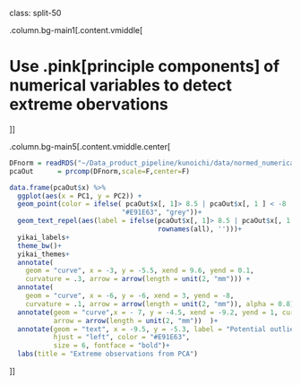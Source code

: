 class: split-50  

.column.bg-main1[.content.vmiddle[

# Use .pink[principle components] of numerical variables to detect extreme obervations

]]

.column.bg-main5[.content.vmiddle.center[


```r
DFnorm = readRDS("~/Data_product_pipeline/kunoichi/data/normed_numerical_vars.rds")
pcaOut      = prcomp(DFnorm,scale=F,center=F)

data.frame(pcaOut$x) %>%
  ggplot(aes(x = PC1, y = PC2)) +
  geom_point(color = ifelse( pcaOut$x[, 1]> 8.5 | pcaOut$x[, 1 ] < -8 | pcaOut$x[,2 ] < -8  , 
                            "#E91E63", "grey"))+
  geom_text_repel(aes(label = ifelse(pcaOut$x[, 1]> 8.5 | pcaOut$x[, 1 ] < -8 | pcaOut$x[,2 ] < -8,
                                     rownames(all), '')))+
  yikai_labels+
  theme_bw()+
  yikai_themes+
  annotate(
    geom = "curve", x = -3, y = -5.5, xend = 9.6, yend = 0.1, 
    curvature = .3, arrow = arrow(length = unit(2, "mm"))) +
  annotate(
    geom = "curve", x = -6, y = -6, xend = 3, yend = -8, 
    curvature = .1, arrow = arrow(length = unit(2, "mm")), alpha = 0.8)+
  annotate(geom = "curve",x = - 7, y = -4.5, xend = -9.2, yend = 1, curvature = -0.1,
           arrow = arrow(length = unit(2, "mm"))  )+
  annotate(geom = "text", x = -9.5, y = -5.3, label = "Potential outliers", 
           hjust = "left", color = "#E91E63", 
           size = 6, fontface = "bold")+
  labs(title = "Extreme observations from PCA")

```


]]
